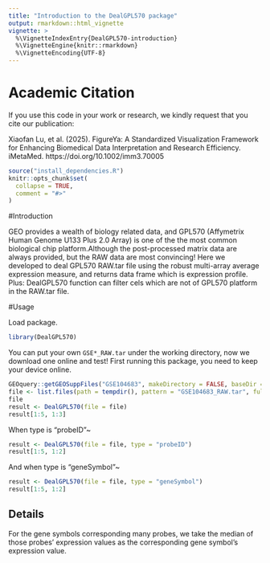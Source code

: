 ```yaml
---
title: "Introduction to the DealGPL570 package"
output: rmarkdown::html_vignette
vignette: >
  %\VignetteIndexEntry{DealGPL570-introduction}
  %\VignetteEngine{knitr::rmarkdown}
  %\VignetteEncoding{UTF-8}
---
```

# Academic Citation
If you use this code in your work or research, we kindly request that you cite our publication:

Xiaofan Lu, et al. (2025). FigureYa: A Standardized Visualization Framework for Enhancing Biomedical Data Interpretation and Research Efficiency. iMetaMed. https://doi.org/10.1002/imm3.70005



```r
source("install_dependencies.R")
knitr::opts_chunk$set(
  collapse = TRUE,
  comment = "#>"
)
```
#Introduction

GEO provides a wealth of biology related data, and GPL570 (Affymetrix Human Genome U133 Plus 2.0 Array) is one of the the most common biological chip platform.Although the post-processed matrix data are always provided, but the RAW data are most convincing!
Here we developed to deal GPL570 RAW.tar file using the robust multi-array average expression measure, and returns data frame which is expression profile.
Plus: DealGPL570 function can filter cels which are not of GPL570 platform in the RAW.tar file.

#Usage

Load package.

```r
library(DealGPL570)
```

You can put your own `GSE*_RAW.tar` under the working directory, now we download one online and test!
First running this package, you need to keep your device online.

```r
GEOquery::getGEOSuppFiles("GSE104683", makeDirectory = FALSE, baseDir = tempdir())
file <- list.files(path = tempdir(), pattern = "GSE104683_RAW.tar", full.names = TRUE)
file
result <- DealGPL570(file = file)
result[1:5, 1:3]
```

When type is "probeID"~

```r
result <- DealGPL570(file = file, type = "probeID")
result[1:5, 1:2]
```

And when type is "geneSymbol"~

```r
result <- DealGPL570(file = file, type = "geneSymbol")
result[1:5, 1:2]
```


## Details

For the gene symbols corresponding many probes, we take the median of those probes' expression values as the corresponding gene symbol's expression value.


